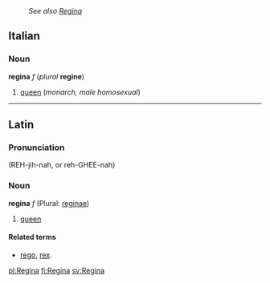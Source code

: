 :''See also [[Regina]]''
==Italian==
===Noun===
'''regina''' ''f'' (''plural'' '''regine''')

#[[queen]] (''monarch, male homosexual'')

----
==Latin==
===Pronunciation===

(REH-jih-nah, or reh-GHEE-nah)
===Noun===
'''regina''' ''f'' (Plural: [[reginae]])

#[[queen]]

====Related terms====
*[[rego]], [[rex]].

[[pl:Regina]]
[[fi:Regina]]
[[sv:Regina]]